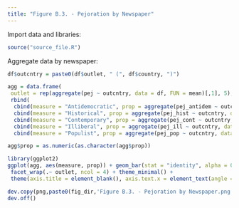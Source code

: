 ```yaml
---
title: "Figure B.3. - Pejoration by Newspaper"
---
```


Import data and libraries:
```r
source("source_file.R")
```

Aggregate data by newspaper: 
```r
df$outcntry = paste0(df$outlet, " (", df$country, ")")

agg = data.frame(
 outlet = rep(aggregate(pej ~ outcntry, data = df, FUN = mean)[,1], 5),
 rbind(
  cbind(measure = "Antidemocratic", prop = aggregate(pej_antidem ~ outcntry, data = df, FUN = mean)[,2]),
  cbind(measure = "Historical", prop = aggregate(pej_hist ~ outcntry, data = df, FUN = mean)[,2]),   
  cbind(measure = "Contemporary", prop = aggregate(pej_cont ~ outcntry, data = df, FUN = mean)[,2]),
  cbind(measure = "Illiberal", prop = aggregate(pej_ill ~ outcntry, data = df, FUN = mean)[,2]),
  cbind(measure = "Populist", prop = aggregate(pej_pop ~ outcntry, data = df, FUN = mean)[,2])))

agg$prop = as.numeric(as.character(agg$prop))
```

```r
library(ggplot2)
ggplot(agg, aes(measure, prop)) + geom_bar(stat = "identity", alpha = 0.75) + 
 facet_wrap(.~ outlet, ncol = 4) + theme_minimal() + 
 theme(axis.title = element_blank(), axis.text.x = element_text(angle = 90, hjust = 1))

dev.copy(png,paste0(fig_dir,'Figure B.3. - Pejoration by Newspaper.png'), width = 3600, height = 4500, res=400)
dev.off()
```

